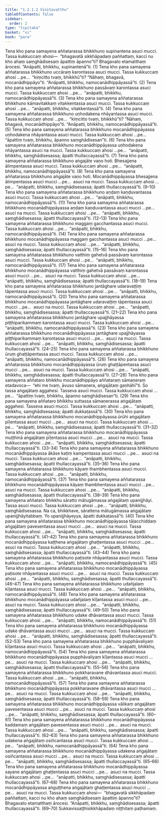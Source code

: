 ```yaml
---
title: "1.2.1.2 Vinītavatthu"
tableOfContents: false
sidebar:
  order: 2
type: "tipitaka"
basket: "vi"
book: "para"
---
```



<DynamicBreadcrumb />

<Division number="263" book="para" bookNo="1" page="166">

<Paragraph number="945" book="para">
Tena kho pana samayena aññatarassa bhikkhuno supinantena asuci mucci. Tassa kukkuccaṃ ahosi—  “bhagavatā sikkhāpadaṃ paññattaṃ, kacci nu kho ahaṃ saṃghādisesaṃ āpattiṃ āpanno”ti? Bhagavato etamatthaṃ ārocesi. “Anāpatti, bhikkhu, supinantenā”ti. (1)
</Paragraph>

<Paragraph number="946" book="para">
Tena kho pana samayena aññatarassa bhikkhuno uccāraṃ karontassa asuci mucci. Tassa kukkuccaṃ ahosi …pe…  “kiṃcitto tvaṃ, bhikkhū”ti? “Nāhaṃ, bhagavā, mocanādhippāyo”ti. “Anāpatti, bhikkhu, namocanādhippāyassā”ti. (2)
</Paragraph>

<Paragraph number="947" book="para">
Tena kho pana samayena aññatarassa bhikkhuno passāvaṃ karontassa asuci mucci. Tassa kukkuccaṃ ahosi …pe…  “anāpatti, bhikkhu, namocanādhippāyassā”ti. (3)
</Paragraph>

<Paragraph number="948" book="para">
Tena kho pana samayena aññatarassa bhikkhuno kāmavitakkaṃ vitakkentassa asuci mucci. Tassa kukkuccaṃ ahosi …pe…  “anāpatti, bhikkhu, vitakkentassā”ti. (4)
</Paragraph>

<Paragraph number="949" book="para">
Tena kho pana samayena aññatarassa bhikkhuno uṇhodakena nhāyantassa asuci mucci. Tassa kukkuccaṃ ahosi …pe…  “kiṃcitto tvaṃ, bhikkhū”ti? “Nāhaṃ, bhagavā, mocanādhippāyo”ti. “Anāpatti, bhikkhu, namocanādhippāyassā”ti. (5)
</Paragraph>

<Paragraph number="950" book="para">
Tena kho pana samayena aññatarassa bhikkhuno mocanādhippāyassa uṇhodakena nhāyantassa asuci mucci. Tassa kukkuccaṃ ahosi …pe…  “āpattiṃ tvaṃ, bhikkhu, āpanno saṃghādisesan”ti. (6)
</Paragraph>

<Paragraph number="951" book="para">
Tena kho pana samayena aññatarassa bhikkhuno mocanādhippāyassa uṇhodakena nhāyantassa asuci na mucci. Tassa kukkuccaṃ ahosi …pe…  “anāpatti, bhikkhu, saṃghādisesassa; āpatti thullaccayassā”ti. (7)
</Paragraph>

<Paragraph number="952" book="para">
Tena kho pana samayena aññatarassa bhikkhuno aṅgajāte vaṇo hoti. Bhesajjena ālimpentassa asuci mucci. Tassa kukkuccaṃ ahosi …pe…  “anāpatti, bhikkhu, namocanādhippāyassā”ti. (8)
</Paragraph>

<Paragraph number="953" book="para">
Tena kho pana samayena aññatarassa bhikkhuno aṅgajāte vaṇo hoti. Mocanādhippāyassa bhesajjena ālimpentassa asuci mucci …pe…  asuci na mucci. Tassa kukkuccaṃ ahosi …pe…  “anāpatti, bhikkhu, saṃghādisesassa; āpatti thullaccayassā”ti. (9–10)
</Paragraph>

<Paragraph number="954" book="para">
Tena kho pana samayena aññatarassa bhikkhuno aṇḍaṃ kaṇḍuvantassa asuci mucci. Tassa kukkuccaṃ ahosi …pe…  “anāpatti, bhikkhu, namocanādhippāyassā”ti. (11)
</Paragraph>

<Paragraph number="955" book="para">
Tena kho pana samayena aññatarassa bhikkhuno mocanādhippāyassa aṇḍaṃ kaṇḍuvantassa asuci mucci …pe…  asuci na mucci. Tassa kukkuccaṃ ahosi …pe…  “anāpatti, bhikkhu, saṃghādisesassa; āpatti thullaccayassā”ti. (12–13)
</Paragraph>

</Division>
<Division number="264" book="para" bookNo="1" page="167">

<Paragraph number="956" book="para">
Tena kho pana samayena aññatarassa bhikkhuno maggaṃ gacchantassa asuci mucci. Tassa kukkuccaṃ ahosi …pe…  “anāpatti, bhikkhu, namocanādhippāyassā”ti. (14)
</Paragraph>

<Paragraph number="957" book="para">
Tena kho pana samayena aññatarassa bhikkhuno mocanādhippāyassa maggaṃ gacchantassa asuci mucci …pe…  asuci na mucci. Tassa kukkuccaṃ ahosi …pe…  “anāpatti, bhikkhu, saṃghādisesassa; āpatti thullaccayassā”ti. (15–16)
</Paragraph>

<Paragraph number="958" book="para">
Tena kho pana samayena aññatarassa bhikkhuno vatthiṃ gahetvā passāvaṃ karontassa asuci mucci. Tassa kukkuccaṃ ahosi …pe…  “anāpatti, bhikkhu, namocanādhippāyassā”ti. (17)
</Paragraph>

<Paragraph number="959" book="para">
Tena kho pana samayena aññatarassa bhikkhuno mocanādhippāyassa vatthiṃ gahetvā passāvaṃ karontassa asuci mucci …pe…  asuci na mucci. Tassa kukkuccaṃ ahosi …pe…  “anāpatti, bhikkhu, saṃghādisesassa; āpatti thullaccayassā”ti. (18–19)
</Paragraph>

<Paragraph number="960" book="para">
Tena kho pana samayena aññatarassa bhikkhuno jantāghare udaravaṭṭiṃ tāpentassa asuci mucci. Tassa kukkuccaṃ ahosi …pe…  “anāpatti, bhikkhu, namocanādhippāyassā”ti. (20)
</Paragraph>

<Paragraph number="961" book="para">
Tena kho pana samayena aññatarassa bhikkhuno mocanādhippāyassa jantāghare udaravaṭṭiṃ tāpentassa asuci mucci …pe…  asuci na mucci. Tassa kukkuccaṃ ahosi …pe…  “anāpatti, bhikkhu, saṃghādisesassa; āpatti thullaccayassā”ti. (21–22)
</Paragraph>

<Paragraph number="962" book="para">
Tena kho pana samayena aññatarassa bhikkhuno jantāghare upajjhāyassa piṭṭhiparikammaṃ karontassa asuci mucci. Tassa kukkuccaṃ ahosi …pe…  “anāpatti, bhikkhu, namocanādhippāyassā”ti. (23)
</Paragraph>

<Paragraph number="963" book="para">
Tena kho pana samayena aññatarassa bhikkhuno mocanādhippāyassa jantāghare upajjhāyassa piṭṭhiparikammaṃ karontassa asuci mucci …pe…  asuci na mucci. Tassa kukkuccaṃ ahosi …pe…  “anāpatti, bhikkhu, saṃghādisesassa; āpatti thullaccayassā”ti. (24–25)
</Paragraph>

</Division>
<Division number="265" book="para" bookNo="1" page="168">

<Paragraph number="964" book="para">
Tena kho pana samayena aññatarassa bhikkhuno ūruṃ ghaṭṭāpentassa asuci mucci. Tassa kukkuccaṃ ahosi …pe…  “anāpatti, bhikkhu, namocanādhippāyassā”ti. (26)
</Paragraph>

<Paragraph number="965" book="para">
Tena kho pana samayena aññatarassa bhikkhuno mocanādhippāyassa ūruṃ ghaṭṭāpentassa asuci mucci …pe…  asuci na mucci. Tassa kukkuccaṃ ahosi …pe…  “anāpatti, bhikkhu, saṃghādisesassa; āpatti thullaccayassā”ti. (27–28)
</Paragraph>

<Paragraph number="966" book="para">
Tena kho pana samayena aññataro bhikkhu mocanādhippāyo aññataraṃ sāmaṇeraṃ etadavoca—  “ehi me tvaṃ, āvuso sāmaṇera, aṅgajātaṃ gaṇhāhī”ti. So tassa aṅgajātaṃ aggahesi. Tasseva asuci mucci. Tassa kukkuccaṃ ahosi …pe…  “āpattiṃ tvaṃ, bhikkhu, āpanno saṃghādisesan”ti. (29)
</Paragraph>

<Paragraph number="967" book="para">
Tena kho pana samayena aññataro bhikkhu suttassa sāmaṇerassa aṅgajātaṃ aggahesi. Tasseva asuci mucci. Tassa kukkuccaṃ ahosi …pe…  “anāpatti, bhikkhu, saṃghādisesassa; āpatti dukkaṭassā”ti. (30)
</Paragraph>

</Division>
<Division number="266" book="para" bookNo="1" page="168">

<Paragraph number="968" book="para">
Tena kho pana samayena aññatarassa bhikkhuno mocanādhippāyassa ūrūhi aṅgajātaṃ pīḷentassa asuci mucci …pe…  asuci na mucci. Tassa kukkuccaṃ ahosi …pe…  “anāpatti, bhikkhu, saṃghādisesassa; āpatti thullaccayassā”ti. (31–32)
</Paragraph>

<Paragraph number="969" book="para">
Tena kho pana samayena aññatarassa bhikkhuno mocanādhippāyassa muṭṭhinā aṅgajātaṃ pīḷentassa asuci mucci …pe…  asuci na mucci. Tassa kukkuccaṃ ahosi …pe…  “anāpatti, bhikkhu, saṃghādisesassa; āpatti thullaccayassā”ti. (33–34)
</Paragraph>

<Paragraph number="970" book="para">
Tena kho pana samayena aññatarassa bhikkhuno mocanādhippāyassa ākāse kaṭiṃ kampentassa asuci mucci …pe…  asuci na mucci. Tassa kukkuccaṃ ahosi …pe…  “anāpatti, bhikkhu, saṃghādisesassa; āpatti thullaccayassā”ti. (35–36)
</Paragraph>

<Paragraph number="971" book="para">
Tena kho pana samayena aññatarassa bhikkhuno kāyaṃ thambhentassa asuci mucci. Tassa kukkuccaṃ ahosi …pe…  “anāpatti, bhikkhu, namocanādhippāyassā”ti. (37)
</Paragraph>

<Paragraph number="972" book="para">
Tena kho pana samayena aññatarassa bhikkhuno mocanādhippāyassa kāyaṃ thambhentassa asuci mucci …pe…  asuci na mucci. Tassa kukkuccaṃ ahosi …pe…  “anāpatti, bhikkhu, saṃghādisesassa; āpatti thullaccayassā”ti. (38–39)
</Paragraph>

<Paragraph number="973" book="para">
Tena kho pana samayena aññataro bhikkhu sāratto mātugāmassa aṅgajātaṃ upanijjhāyi. Tassa asuci mucci. Tassa kukkuccaṃ ahosi …pe…  “anāpatti, bhikkhu, saṃghādisesassa. Na ca, bhikkhave, sārattena mātugāmassa aṅgajātaṃ upanijjhāyitabbaṃ. Yo upanijjhāyeyya, āpatti dukkaṭassā”ti. (40)
</Paragraph>

</Division>
<Division number="267" book="para" bookNo="1" page="169">

<Paragraph number="974" book="para">
Tena kho pana samayena aññatarassa bhikkhuno mocanādhippāyassa tāḷacchiddaṃ aṅgajātaṃ pavesentassa asuci mucci …pe…  asuci na mucci. Tassa kukkuccaṃ ahosi …pe…  “anāpatti, bhikkhu, saṃghādisesassa; āpatti thullaccayassā”ti. (41–42)
</Paragraph>

<Paragraph number="975" book="para">
Tena kho pana samayena aññatarassa bhikkhuno mocanādhippāyassa kaṭṭhena aṅgajātaṃ ghaṭṭentassa asuci mucci …pe…  asuci na mucci. Tassa kukkuccaṃ ahosi …pe…  “anāpatti, bhikkhu, saṃghādisesassa; āpatti thullaccayassā”ti. (43–44)
</Paragraph>

<Paragraph number="976" book="para">
Tena kho pana samayena aññatarassa bhikkhuno paṭisote nhāyantassa asuci mucci. Tassa kukkuccaṃ ahosi …pe…  “anāpatti, bhikkhu, namocanādhippāyassā”ti. (45)
</Paragraph>

<Paragraph number="977" book="para">
Tena kho pana samayena aññatarassa bhikkhuno mocanādhippāyassa paṭisote nhāyantassa asuci mucci …pe…  asuci na mucci. Tassa kukkuccaṃ ahosi …pe…  “anāpatti, bhikkhu, saṃghādisesassa; āpatti thullaccayassā”ti. (46–47)
</Paragraph>

<Paragraph number="978" book="para">
Tena kho pana samayena aññatarassa bhikkhuno udañjalaṃ kīḷantassa asuci mucci. Tassa kukkuccaṃ ahosi …pe…  “anāpatti, bhikkhu, namocanādhippāyassā”ti. (48)
</Paragraph>

<Paragraph number="979" book="para">
Tena kho pana samayena aññatarassa bhikkhuno mocanādhippāyassa udañjalaṃ kīḷantassa asuci mucci …pe…  asuci na mucci. Tassa kukkuccaṃ ahosi …pe…  “anāpatti, bhikkhu, saṃghādisesassa; āpatti thullaccayassā”ti. (49–50)
</Paragraph>

<Paragraph number="980" book="para">
Tena kho pana samayena aññatarassa bhikkhuno udake dhāvantassa asuci mucci. Tassa kukkuccaṃ ahosi …pe…  “anāpatti, bhikkhu, namocanādhippāyassā”ti. (51)
</Paragraph>

<Paragraph number="981" book="para">
Tena kho pana samayena aññatarassa bhikkhuno mocanādhippāyassa udake dhāvantassa asuci mucci …pe…  asuci na mucci. Tassa kukkuccaṃ ahosi …pe…  “anāpatti, bhikkhu, saṃghādisesassa; āpatti thullaccayassā”ti. (52–53)
</Paragraph>

<Paragraph number="982" book="para">
Tena kho pana samayena aññatarassa bhikkhuno pupphāvaliyaṃ kīḷantassa asuci mucci. Tassa kukkuccaṃ ahosi …pe…  “anāpatti, bhikkhu, namocanādhippāyassā”ti. (54)
</Paragraph>

<Paragraph number="983" book="para">
Tena kho pana samayena aññatarassa bhikkhuno mocanādhippāyassa pupphāvaliyaṃ kīḷantassa asuci mucci …pe…  asuci na mucci. Tassa kukkuccaṃ ahosi …pe…  “anāpatti, bhikkhu, saṃghādisesassa; āpatti thullaccayassā”ti. (55–56)
</Paragraph>

</Division>
<Division number="268" book="para" bookNo="1" page="171">

<Paragraph number="984" book="para">
Tena kho pana samayena aññatarassa bhikkhuno pokkharavane dhāvantassa asuci mucci. Tassa kukkuccaṃ ahosi …pe…  “anāpatti, bhikkhu, namocanādhippāyassā”ti. (57)
</Paragraph>

<Paragraph number="985" book="para">
Tena kho pana samayena aññatarassa bhikkhuno mocanādhippāyassa pokkharavane dhāvantassa asuci mucci …pe…  asuci na mucci. Tassa kukkuccaṃ ahosi …pe…  “anāpatti, bhikkhu, saṃghādisesassa; āpatti thullaccayassā”ti. (58–59)
</Paragraph>

<Paragraph number="986" book="para">
Tena kho pana samayena aññatarassa bhikkhuno mocanādhippāyassa vālikaṃ aṅgajātaṃ pavesentassa asuci mucci …pe…  asuci na mucci. Tassa kukkuccaṃ ahosi …pe…  “anāpatti, bhikkhu, saṃghādisesassa; āpatti thullaccayassā”ti. (60–61)
</Paragraph>

<Paragraph number="987" book="para">
Tena kho pana samayena aññatarassa bhikkhuno mocanādhippāyassa kaddamaṃ aṅgajātaṃ pavesentassa asuci mucci …pe…  asuci na mucci. Tassa kukkuccaṃ ahosi …pe…  “anāpatti, bhikkhu, saṃghādisesassa; āpatti thullaccayassā”ti. (62–63)
</Paragraph>

<Paragraph number="988" book="para">
Tena kho pana samayena aññatarassa bhikkhuno udakena aṅgajātaṃ osiñcantassa asuci mucci. Tassa kukkuccaṃ ahosi …pe…  “anāpatti, bhikkhu, namocanādhippāyassā”ti. (64)
</Paragraph>

<Paragraph number="989" book="para">
Tena kho pana samayena aññatarassa bhikkhuno mocanādhippāyassa udakena aṅgajātaṃ osiñcantassa asuci mucci …pe…  asuci na mucci. Tassa kukkuccaṃ ahosi …pe…  “anāpatti, bhikkhu, saṃghādisesassa; āpatti thullaccayassā”ti. (65–66)
</Paragraph>

<Paragraph number="990" book="para">
Tena kho pana samayena aññatarassa bhikkhuno mocanādhippāyassa sayane aṅgajātaṃ ghaṭṭentassa asuci mucci …pe…  asuci na mucci. Tassa kukkuccaṃ ahosi …pe…  “anāpatti, bhikkhu, saṃghādisesassa; āpatti thullaccayassā”ti. (67–68)
</Paragraph>

<Paragraph number="991" book="para">
Tena kho pana samayena aññatarassa bhikkhuno mocanādhippāyassa aṅguṭṭhena aṅgajātaṃ ghaṭṭentassa asuci mucci …pe…  asuci na mucci. Tassa kukkuccaṃ ahosi—  “bhagavatā sikkhāpadaṃ paññattaṃ, kacci nu kho ahaṃ saṃghādisesaṃ āpattiṃ āpanno”ti? Bhagavato etamatthaṃ ārocesi. “Anāpatti, bhikkhu, saṃghādisesassa; āpatti thullaccayassā”ti. (69–70)

</Paragraph>
</Division>

<Paragraph number="992" type="center" book="para">
Sukkavissaṭṭhisikkhāpadaṃ niṭṭhitaṃ paṭhamaṃ.
</Paragraph>